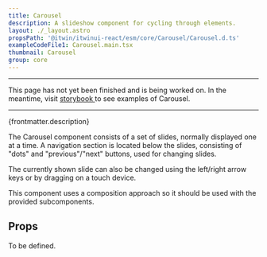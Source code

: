 ```yaml
---
title: Carousel
description: A slideshow component for cycling through elements.
layout: ./_layout.astro
propsPath: '@itwin/itwinui-react/esm/core/Carousel/Carousel.d.ts'
exampleCodeFile1: Carousel.main.tsx
thumbnail: Carousel
group: core
---
```



<hr />

This page has not yet been finished and is being worked on. In the meantime, visit <a href='https://itwin.github.io/iTwinUI/react/?path=/story/core-carousel' target='_blank'> storybook </a> to see examples of Carousel.

<hr />

<p>{frontmatter.description}</p>

<LiveExample src={frontmatter.exampleCodeFile1} />

The Carousel component consists of a set of slides, normally displayed one at a time. A navigation section is
located below the slides, consisting of "dots" and "previous"/"next" buttons, used for changing slides.

The currently shown slide can also be changed using the left/right arrow keys or by dragging on a touch device.

This component uses a composition approach so it should be used with the provided subcomponents.

## Props

To be defined.
